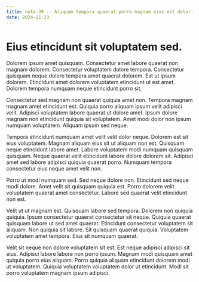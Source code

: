 ```yaml
---
title: note-39 -- Aliquam tempora quaerat porro magnam eius est dolor.
date: 2024-11-23
---
```


# Eius etincidunt sit voluptatem sed.

Dolorem ipsum amet quisquam. Consectetur amet labore quaerat non magnam dolorem. Consectetur voluptatem dolore tempora. Consectetur quisquam neque dolore tempora amet quaerat dolorem. Est ut ipsum dolorem. Etincidunt amet dolorem voluptatem etincidunt ut est amet. Dolorem tempora numquam neque etincidunt porro sit.

Consectetur sed magnam non quaerat quiquia amet non. Tempora magnam magnam amet etincidunt est. Quiquia porro aliquam ipsum velit adipisci velit. Adipisci voluptatem labore quaerat ut dolore amet. Ipsum dolore magnam non etincidunt quiquia sit voluptatem. Amet modi dolor non ipsum numquam voluptatem. Aliquam ipsum sed neque.

Tempora etincidunt numquam amet velit velit dolor neque. Dolorem est sit eius voluptatem. Magnam aliquam eius sit ut aliquam non est. Quisquam neque etincidunt labore amet. Labore voluptatem modi numquam quisquam quisquam. Neque quaerat velit etincidunt labore dolore dolorem sit. Adipisci amet sed labore adipisci quiquia quaerat porro. Numquam tempora consectetur eius neque amet velit non.

Porro ut modi numquam sed. Sed neque dolore non. Etincidunt sed neque modi dolore. Amet velit sit quisquam quiquia est. Porro dolorem velit voluptatem quaerat amet consectetur. Labore sed quaerat velit etincidunt non est.

Velit ut ut magnam est. Quisquam labore sed tempora. Dolorem non quiquia quiquia. Ipsum consectetur quaerat consectetur sit neque. Quiquia quaerat quisquam labore ut sed amet quaerat. Etincidunt consectetur voluptatem sit aliquam. Non quiquia sit labore. Sit quisquam quaerat quiquia. Voluptatem voluptatem amet tempora. Eius sit numquam quaerat.

Velit sit neque non dolore voluptatem sit est. Est neque adipisci adipisci sit eius. Adipisci labore labore non porro ipsum. Magnam modi quisquam amet quiquia porro eius aliquam. Porro quiquia aliquam etincidunt dolorem modi ut voluptatem. Quiquia voluptatem voluptatem dolor ut etincidunt. Modi sit porro voluptatem magnam ipsum adipisci.

